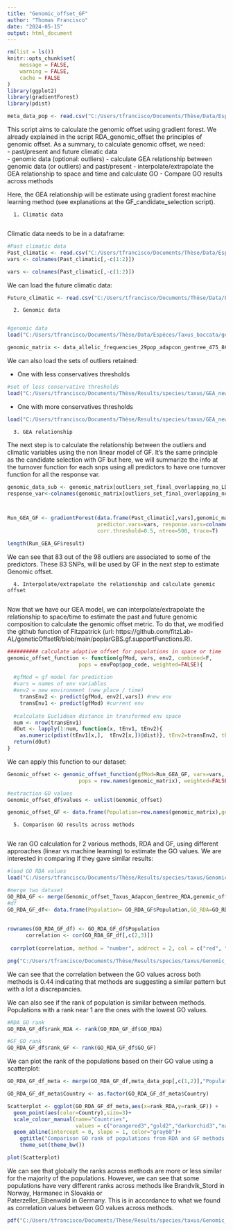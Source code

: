 ```yaml
---
title: "Genomic_offset_GF"
author: "Thomas Francisco"
date: "2024-05-15"
output: html_document
---
```

```r
rm(list = ls())
knitr::opts_chunk$set(
	message = FALSE,
	warning = FALSE,
	cache = FALSE
)
library(ggplot2)
library(gradientForest)
library(pdist)
```

```r
meta_data_pop <- read.csv("C:/Users/tfrancisco/Documents/Thèse/Data/Espèces/Taxus_baccata/Populations/taxus_sample_29pop.csv",h=T,sep=";",dec=",")
```

This script aims to calculate the genomic offset using gradient forest. We already explained in the script RDA_genomic_offset the principles of genomic offset. As a summary, to calculate genomic offset, we need:  
    - past/present and future climatic data  
    - genomic data (optional: outliers)
    - calculate GEA relationship between genomic data (or outliers) and past/present 
    - interpolate/extrapolate the GEA relationship to space and time and calculate GO
    - Compare GO results across methods
    
    
Here, the GEA relationship will be estimate using gradient forest machine learning method (see explanations at the GF_candidate_selection script).

      1. Climatic data
      
Climatic data needs to be in a dataframe:
```r
#Past climatic data
Past_climatic <- read.csv("C:/Users/tfrancisco/Documents/Thèse/Data/Espèces/Taxus_baccata/Climatic_data/new_selection/Past_new_6_Climatic_data_scale_df.csv",sep=";",dec=",")
vars <- colnames(Past_climatic[,-c(1:2)])

vars <- colnames(Past_climatic[,-c(1:2)])
```
 We can load the future climatic data: 
 
```r
Future_climatic <- read.csv("C:/Users/tfrancisco/Documents/Thèse/Data/Espèces/Taxus_baccata/Climatic_data/new_selection/Future_climatic_data_T_adapcon_gentree_scaled.csv",sep=";",dec=",")
```
 
      2. Genomic data
      
```r
#genomic data
load("C:/Users/tfrancisco/Documents/Thèse/Data/Espèces/Taxus_baccata/genetic_new/data_allelic_frequencies_29pop_adapcon_gentree_475_8616.Rdata")

genomic_matrix <- data_allelic_frequencies_29pop_adapcon_gentree_475_8616
```
We can also load the sets of outliers retained:

- One with less conservatives thresholds    
```r
#set of less conservative thresholds
load("C:/Users/tfrancisco/Documents/Thèse/Results/species/taxus/GEA_new_var/outliers/outliers_set_final_overlapping_no_LD_LC_new_var.Rdata")
```

  - One with more conservatives thresholds  
```r
load("C:/Users/tfrancisco/Documents/Thèse/Results/species/taxus/GEA_new_var/outliers/outliers_set_final_overlapping_no_LD_new_var.Rdata")
```

      
      3. GEA relationship

The next step is to calculate the relationship between the outliers and climatic variables using the non linear model of GF. 
It's the same principle as the candidate selection with GF but here, we will summarize the info at the  turnover function for each snps using all predictors to have one turnover function for all the response var.

```r

genomic_data_sub <- genomic_matrix[outliers_set_final_overlapping_no_LD_LC_new_var]
response_var<-colnames(genomic_matrix[outliers_set_final_overlapping_no_LD_new_var])



Run_GEA_GF <- gradientForest(data.frame(Past_climatic[,vars],genomic_matrix[outliers_set_final_overlapping_no_LD_LC_new_var]), 
                             predictor.vars=vars, response.vars=colnames(genomic_matrix[outliers_set_final_overlapping_no_LD_LC_new_var]),
                             corr.threshold=0.5, ntree=500, trace=T)

length(Run_GEA_GF$result)
```
We can see that 83 out of the 98 outliers are associated to some of the predictors. These 83 SNPs, will be used by GF in the next step to estimate Genomic offset.  


      4. Interpolate/extrapolate the relationship and calculate genomic offset
      
Now that we have our GEA model, we can interpolate/extrapolate the relationship to space/time to estimate the past and future genomic composition to calculate the genomic offset metric. To do that, we modified the github function of Fitzpatrick (url: https://github.com/fitzLab-AL/geneticOffsetR/blob/main/poplarGBS.gf.supportFunctions.R). 
      
```r
########## calculate adaptive offset for populations in space or time
genomic_offset_function <- function(gfMod, vars, env2, combined=F,
                       pops = envPop$pop_code, weighted=FALSE){
  
  #gfMod = gf model for prediction
  #vars = names of env variables
  #env2 = new environment (new place / time)
    transEnv2 <- predict(gfMod, env2[,vars]) #new env
    transEnv1 <- predict(gfMod) #current env
  
  #calculate Euclidean distance in transformed env space
  num <- nrow(transEnv1)
  dOut <- lapply(1:num, function(x, tEnv1, tEnv2){
    as.numeric(pdist(tEnv1[x,],  tEnv2[x,])@dist)}, tEnv2=transEnv2, tEnv1=transEnv1)
  return(dOut)
}
```

We can apply this function to our dataset: 

```r
Genomic_offset <- genomic_offset_function(gfMod=Run_GEA_GF, vars=vars, env2=Future_climatic[,vars], combined=F,
                       pops = row.names(genomic_matrix), weighted=FALSE)

#extraction GO values
Genomic_offset_df$values <- unlist(Genomic_offset)

genomic_offset_GF <- data.frame(Population=row.names(genomic_matrix),genomic_offset_GF=Genomic_offset_df$values)
```


      5. Comparison GO results across methods
      
We ran GO calculation for 2 various methods, RDA and GF, using different approaches (linear vs machine learning) to estimate the GO values. We are interested in comparing if they gave similar results:

```r
#load GO RDA values
load("C:/Users/tfrancisco/Documents/Thèse/Results/species/taxus/Genomic_offset/RDA/Genomic_offset_Taxus_Adapcon_Gentree_RDA.Rdata")

#merge two dataset
GO_RDA_GF <- merge(Genomic_offset_Taxus_Adapcon_Gentree_RDA,genomic_offset_GF,"Population")
#df
GO_RDA_GF_df<- data.frame(Population= GO_RDA_GF$Population,GO_RDA=GO_RDA_GF$Genomic_offset,GO_GF=GO_RDA_GF$genomic_offset_GF)
  
  
rownames(GO_RDA_GF_df) <- GO_RDA_GF_df$Population
      correlation <- cor(GO_RDA_GF_df[,c(2,3)])
      
 corrplot(correlation, method = "number", addrect = 2, col = c("red", "white", "red"), type = "lower", tl.col = "black", tl.cex = 0.6, number.cex = 0.6)     
```

```r
png("C:/Users/tfrancisco/Documents/Thèse/Results/species/taxus/Genomic_offset/comparison/corrplot_comparison_GO_values.png");corrplot(correlation, method = "number", addrect = 2, col = c("red", "white", "red"), type = "lower", tl.col = "black", tl.cex = 0.6, number.cex = 0.6);dev.off()
```

We can see that the correlation between the GO values across both methods is 0.44 indicating that methods are suggesting a similar pattern but with a lot a discrepancies.

We can also see if the rank of population is similar between methods. Populations with a rank near 1 are the ones with the lowest GO values. 

```r
#RDA_GO rank
GO_RDA_GF_df$rank_RDA <- rank(GO_RDA_GF_df$GO_RDA)

#GF_GO rank
GO_RDA_GF_df$rank_GF <- rank(GO_RDA_GF_df$GO_GF)
```

We can plot the rank of the populations based on their GO value using a scatterplot: 
```r
GO_RDA_GF_df_meta <- merge(GO_RDA_GF_df,meta_data_pop[,c(1,2)],"Population")

GO_RDA_GF_df_meta$Country <- as.factor(GO_RDA_GF_df_meta$Country)

Scatterplot <- ggplot(GO_RDA_GF_df_meta,aes(x=rank_RDA,y=rank_GF)) +
  geom_point(aes(color=Country),size=3)+
  scale_colour_manual(name="Countries",
                      values = c("orangered3","gold2","darkorchid3","navyblue","turquoise2","green3","blue","red","black","gray","orange","darkgreen")) +
  geom_abline(intercept = 0, slope = 1, color="gray60")+
    ggtitle("Comparison GO rank of populations from RDA and GF methods ")+ 
    theme_set(theme_bw())

plot(Scatterplot)
```

We can see that globally the ranks across methods are more or less similar for the majority of the populations. However, we can see that some populations have very different ranks across methods like Brandvik_Stord in Norway, Harmanec in Slovakia or 	
Paterzeller_Eibenwald in Germany. This is in accordance to what we found as correlation values between GO values across methods.  

```r
pdf("C:/Users/tfrancisco/Documents/Thèse/Results/species/taxus/Genomic_offset/comparison/Comparison_GO_rank_pop_scatterplot.pdf");print(Scatterplot);dev.off()
```

